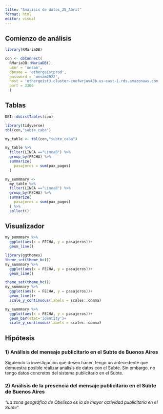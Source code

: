 ```yaml
---
title: "Análisis de datos_25_Abril"
format: html
editor: visual
---
```


## Comienzo de análisis

```r
library(RMariaDB)

con <- dbConnect(
  RMariaDB::MariaDB(),
  user = 'unsam',
  dbname = 'ethergeistprod',
  password = 'unsam2022',
  host = 'ethergeist3.cluster-cnofwrjuv43b.us-east-1.rds.amazonaws.com',
  port = 3306
  ) 
```

## Tablas

```r
DBI::dbListTables(con)
```

```r
library(tidyverse)
tbl(con,"subte_caba")
```

```r
my_table <- tbl(con,"subte_caba")

my_table %>%
  filter(LINEA =="LineaB") %>%
  group_by(FECHA) %>%
  summarize(
    pasajeros = sum(pax_pagos)
  )
```

```r
my_summmary <- 
  my_table %>%
  filter(LINEA =="LineaB") %>%
  group_by(FECHA) %>% 
  summarize(
    pasajeros = sum(pax_pagos)
  ) %>% 
  collect()
```

## Visualizador

```r
my_summmary %>% 
  ggplot(aes(x = FECHA, y = pasajeros))+
  geom_line()
```

```r
library(ggthemes)
theme_set(theme_hc())
my_summmary %>%
  ggplot(aes(x = FECHA, y = pasajeros))+
  geom_line()
```

```r
theme_set(theme_hc())
my_summmary %>% 
  ggplot(aes(x = FECHA, y = pasajeros))+
  geom_line()+
  scale_y_continuous(labels = scales::comma)
```

```r
my_summmary %>%
  ggplot(aes(x = FECHA, y = pasajeros))+
  geom_bar(stat='identity')+
  scale_y_continuous(labels = scales::comma)
```

## Hipótesis

### 1) Análisis del mensaje publicitario en el Subte de Buenos Aires

Siguiendo la investigación que deseo hacer, tengo un antecedente que demuestra posible realizar análisis de datos con el Subte. Sin embargo, no tengo datos concretos del sistema publicitario en el Subte.

### 2) Análisis de la presencia del mensaje publicitario en el Subte de Buenos Aires

*"La zona geográfica de Obelisco es la de mayor actividad publicitaria en el Subte"*
